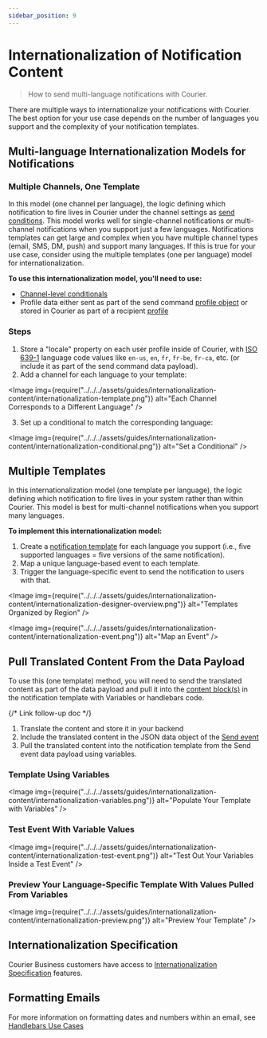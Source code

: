 ```yaml
---
sidebar_position: 9
---
```



# Internationalization of Notification Content

> How to send multi-language notifications with Courier.

There are multiple ways to internationalize your notifications with Courier. The best option for your use case depends on the number of languages you support and the complexity of your notification templates.

## Multi-language Internationalization Models for Notifications

### Multiple Channels, One Template

In this model (one channel per language), the logic defining which notification to fire lives in Courier under the channel settings as [send conditions](../notification-settings/send-conditions.mdx).
This model works well for single-channel notifications or multi-channel notifications when you support just a few languages. Notifications templates can get large and complex when you have multiple channel types (email, SMS, DM, push) and support many languages. If this is true for your use case, consider using the multiple templates (one per language) model for internationalization.

**To use this internationalization model, you'll need to use:**

- [Channel-level conditionals](../notification-settings/send-conditions.mdx#for-notifications-and-channels)
- Profile data either sent as part of the send command [profile object](../variables/inserting-variables.mdx#the-user-profile) or stored in Courier as part of a recipient [profile](/reference/profiles/intro.mdx)

### Steps

1. Store a "locale" property on each user profile inside of Courier, with [ISO 639-1](https://www.andiamo.co.uk/resources/iso-language-codes/) language code values like `en-us`, `en`, `fr`, `fr-be`, `fr-ca`, etc. (or include it as part of the send command data payload).
2. Add a channel for each language to your template:

<Image
  img={require("../../../assets/guides/internationalization-content/internationalization-template.png")}
  alt="Each Channel Corresponds to a Different Language"
/>

3. Set up a conditional to match the corresponding language:

<Image
  img={require("../../../assets/guides/internationalization-content/internationalization-conditional.png")}
  alt="Set a Conditional"
/>

## Multiple Templates

In this internationalization model (one template per language), the logic defining which notification to fire lives in your system rather than within Courier. This model is best for multi-channel notifications when you support many languages.

**To implement this internationalization model:**

1. Create a [notification template](design-a-notification.mdx) for each language you support (i.e., five supported languages = five versions of the same notification).
2. Map a unique language-based event to each template.
3. Trigger the language-specific event to send the notification to users with that.

<Image
  img={require("../../../assets/guides/internationalization-content/internationalization-designer-overview.png")}
  alt="Templates Organized by Region"
/>

<Image
  img={require("../../../assets/guides/internationalization-content/internationalization-event.png")}
  alt="Map an Event"
/>

## Pull Translated Content From the Data Payload

To use this (one template) method, you will need to send the translated content as part of the data payload and pull it into the [content block(s)](./notification-designer-overview.mdx#reusable-drag-and-drop-content) in the notification template with Variables or handlebars code.

{/* Link follow-up doc */}

1. Translate the content and store it in your backend
2. Include the translated content in the JSON data object of the [Send event](reference/send/intro.mdx)
3. Pull the translated content into the notification template from the Send event data payload using variables.

### Template Using Variables

<Image
  img={require("../../../assets/guides/internationalization-content/internationalization-variables.png")}
  alt="Populate Your Template with Variables"
/>

### Test Event With Variable Values

<Image
  img={require("../../../assets/guides/internationalization-content/internationalization-test-event.png")}
  alt="Test Out Your Variables Inside a Test Event"
/>

### Preview Your Language-Specific Template With Values Pulled From Variables

<Image
  img={require("../../../assets/guides/internationalization-content/internationalization-preview.png")}
  alt="Preview Your Template"
/>

## Internationalization Specification

Courier Business customers have access to [Internationalization Specification](../internationalization-specification.mdx) features.

## Formatting Emails

For more information on formatting dates and numbers within an email, see [Handlebars Use Cases](./handlebars-usecases.mdx)
